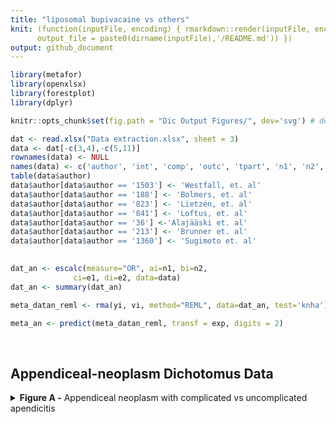 ```yaml
---
title: "liposomal bupivacaine vs others"
knit: (function(inputFile, encoding) { rmarkdown::render(inputFile, encoding = encoding,
      output_file = paste0(dirname(inputFile),'/README.md')) })
output: github_document
---
```

```r
library(metafor)
library(openxlsx)
library(forestplot)
library(dplyr)

knitr::opts_chunk$set(fig.path = "Dic Output Figures/", dev='svg') # dev = 'png'

```

```r
dat <- read.xlsx("Data extraction.xlsx", sheet = 3)
data <- dat[-c(3,4),-c(5,11)]
rownames(data) <- NULL
names(data) <- c('author', 'int', 'comp', 'outc', 'tpart', 'n1', 'n2', 'e1', 'e2')
table(data$author)
data$author[data$author == '1503'] <- 'Westfall, et. al'
data$author[data$author == '188'] <- 'Bolmers, et. al'
data$author[data$author == '823'] <- 'Lietzén, et. al'
data$author[data$author == '841'] <- 'Loftus, et. al'
data$author[data$author == '36'] <-'Alajääski et. al'
data$author[data$author == '213'] <- 'Brunner et. al'
data$author[data$author == '1360'] <- 'Sugimoto et. al'
  
```

```r
dat_an <- escalc(measure="OR", ai=n1, bi=n2,
              ci=e1, di=e2, data=data)
dat_an <- summary(dat_an)

```

```r
meta_datan_reml <- rma(yi, vi, method="REML", data=dat_an, test='knha')

```

```r
meta_an <- predict(meta_datan_reml, transf = exp, digits = 2)

```

<br>
<h2>Appendiceal-neoplasm Dichotomus Data</h2>


<details>

<summary><b>Figure A -</b> Appendiceal neoplasm with complicated vs uncomplicated apendicitis </summary>
<br>

```r
col1f <- c("Author", dat_an$author, 
      paste("Overall Odds Ratio for", meta_datan_reml$k, "studies"),
      paste("(Tau^2 = ", (formatC(meta_datan_reml$tau2, digits=2, format="f")), ", df = ", 
            (meta_datan_reml$parms),
            ", p ", (ifelse(meta_datan_reml$QEp < 0.001, 
                            paste("< 0.001"),
                            paste("= ", formatC(meta_datan_reml$QEp, digits=3, format="f")))),
            "; ", "I^2", " = ", (formatC(meta_datan_reml$I2, digits=1, format="f")), "%)"))

col2f <- c("Complicated appendicitis (n/N)",
      paste(dat_an$e1,"/", dat_an$n1), paste0(sum(dat_an$e1), " / ", sum(dat_an$n1)), NA)

col3f <- c("Uncomplicated appendicitis (n/N)",
      paste(dat_an$e2,"/", dat_an$n2), paste0(sum(dat_an$e2), " / ", sum(dat_an$n2)), NA)


col4f <- c("Odds Ratio (95% CI)", paste0(formatC(exp(dat_an$yi), digits = 2, format = "f"), 
                                        " ( ",formatC(exp(dat_an$ci.lb), format='f', digits=2),
                                        " - ", formatC(exp(dat_an$ci.ub), format='f',digits=2), " ) "),
          paste(formatC(meta_an$pred, format = 'f', digits=2),
            "(", formatC(meta_an$ci.lb, format = 'f', digits = 2),
            "-", formatC(meta_an$ci.ub, format = 'f', digits = 2), ")"), NA)

col5f <- c("Weight(%)", paste(formatC(weights(meta_datan_reml), format='f', digits = 1),'%'), NA, NA)

text1f <- cbind(col1f, col2f, col3f, col4f, col5f)

cf <- structure(list(
          mean = c(NA, exp(dat_an$yi), meta_an$pred, NA),
          lower = c(NA, exp(dat_an$ci.lb), meta_an$ci.lb, NA),
          upper = c(NA, exp(dat_an$ci.ub), meta_an$ci.ub, NA)),
          .Names = c("mean", "lower", "upper"),
          row.names = c(NA, -1L*nrow(text1f)),
          class = "data.frame")

sizes1f <- c(NA, (weights(meta_datan_reml)*0.014), 1, NA)
names(sizes1f) <- NULL

plotf <- forestplot(text1f, 
             graph.pos = 4,
             zero = 1,
             cf,
             new_page = TRUE,
             colgap = unit(5, "mm"),
             hrzl_lines = list("2" = gpar (lwd=1, columns=1:6, col="black")),
             lineheight=unit(0.7,'cm'),
             boxsize = sizes1f,
             is.summary = c(T, rep(F, 7), T, T),
             align = c('l', rep('c', 2), 'l', 'l'),
             ci.vertices = TRUE,
             txt_gp = fpTxtGp(label = gpar (cex=0.9), 
                              ticks = gpar(cex = 0.9, fontface="bold"),
                              summary = gpar(cex = 0.9),
                              xlab = gpar(cex=0.9)),
             xticks = c(0.02, 0.1, 0.3, 1, 2.6, 5.2),
             xlog=TRUE,
             clip = c(0.02, 5.2),
             grid = c(0.02, 0.1, 0.3, 2.6, 5.2),
             lwd.xaxis = 1,
             lwd.ci = 2.2,
             lwd.zero = 2,
             graphwidth = unit(10,"cm"),
             col=fpColors(box="black",line="grey", zero = 'dodgerblue4', axes="grey20", summary="black"))
plotf

```

</details>

